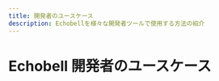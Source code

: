 ```yaml
---
title: 開発者のユースケース
description: Echobellを様々な開発者ツールで使用する方法の紹介
---
```


# Echobell 開発者のユースケース

<Cards>
  <Card
    href="/ja/docs/developer/grafana"
    title="Grafana 連携"
    description="Grafanaと連携してモニタリングを強化"
  />
  <Card
    href="/ja/docs/developer/prometheus"
    title="Prometheus 連携"
    description="Alertmanager のアラートを Webhook またはメールで Echobell へ送信。"
  />
</Cards>
